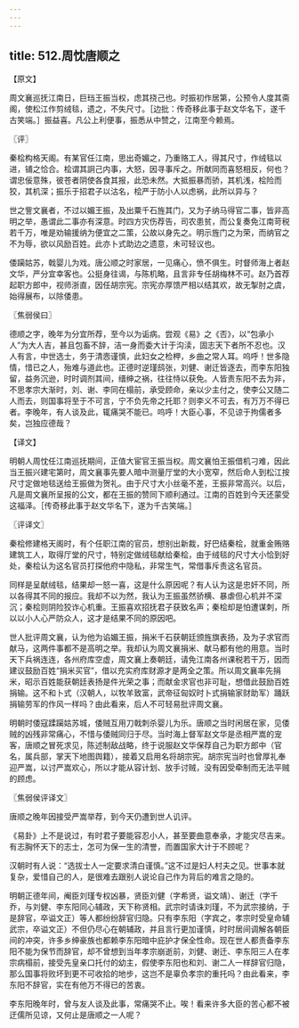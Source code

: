 ```yaml
---
---
---
```

title: 512.周忱唐顺之
---



【原文】

周文襄巡抚江南日，巨珰王振当权，虑其挠己也。时振初作居第，公预令人度其斋阁，使松江作剪绒毯，遗之，不失尺寸。［边批：传奇移此事于赵文华名下，遂千古笑端。］振益喜。凡公上利便事，振悉从中赞之，江南至今赖焉。

〖评〗

秦桧构格天阁。有某官任江南，思出奇媚之，乃重赂工人，得其尺寸，作绒毯以进，铺之恰合。桧谓其詗己内事，大怒，因寻事斥之。所献同而喜怒相反，何也？谓忠佞意殊，彼苍者阴使各食其报，此恐未然。大抵振暴而骄，其机浅，桧险而狡，其机深；振乐于招君子以沽名，桧严于防小人以虑祸，此所以异与？

世之訾文襄者，不过以媚王振，及出粟千石旌其门，又为子纳马得官二事，皆非高明之举，愚谓此二事亦有深意。时四方灾伤荐告，司农患贫，而公复奏免江南苛税若千万，唯是劝输援纳为便宜之二策，公故以身先之。明示旌门之为荣，而纳官之不为辱，欲以风励百姓。此亦卜式助边之遗意，未可轻议也。

倭躏姑苏，戟婴儿为戏。唐公顺之时家居，一见痛心，愤不俱生。时督师海上者赵文华，严分宜幸客也。公挺身往谒，与陈机略，且言非专任胡梅林不可。赵乃首荐起职方郎中，视师浙直，因任胡宗宪。宗宪亦厚馈严相以结其欢，故无掣肘之虞，始得展布，以除倭患。

〖焦弱侯曰〗

德顺之字，晚年为分宜所荐，至今以为诟病。尝观《易》之《否》，以“包承小人”为大人吉，甚且包畜不辞，洁一身而委大计于沟渎，固志天下者所不忍也。汉人有言，中世选士，务于清悫谨慎，此妇女之检柙，乡曲之常人耳。呜呼！世多隐情，惜已之人，殆难与道此也。正德时逆瑾鸱张，刘健、谢迁皆逐去，而李东阳独留，益务沉逊，时时调剂其间，缙绅之祸，往往恃以获免。人皆责东阳不去为非，不思孝宗大渐时，刘、谢、李同在榻前，承受顾命，亲以少主付之，使李公又随二人而去，则国事将至于不可言，宁不负先帝之托耶？则李义不可去，有万万不得已者。李晚年，有人谈及此，辄痛哭不能已。呜呼！大臣心事，不见谅于拘儒者多矣，岂独应德哉？

【译文】

明朝人周忱任江南巡抚期间，正值大宦官王振当权。周文襄怕王振借机刁难，因此当王振兴建宅第时，周文襄事先要人暗中测量厅堂的大小宽窄，然后命人到松江按尺寸定做地毯送给王振做为贺礼。由于尺寸大小丝毫不差，王振非常高兴。以后，凡是周文襄所呈报的公文，都在王振的赞同下顺利通过。江南的百姓到今天还蒙受这福泽。［传奇移此事于赵文华名下，遂为千古笑端。］

〖评译文〗

秦桧修建格天阁时，有个任职江南的官员，想别出新裁，好巴结秦桧，就重金贿赂建筑工人，取得厅堂的尺寸，特别定做绒毯献给秦桧，由于绒毯的尺寸大小恰到好处，秦桧认为这名官员打探他府中隐私，非常生气，常借事斥责这名官员。

同样是呈献绒毯，结果却一怒一喜，这是什么原因呢？有人认为这是忠奸不同，所以各得其不同的报应。我却不以为然，我认为王振虽然骄横、暴虐但心机并不深沉；秦桧则阴险狡诈心机重。王振喜欢招抚君子获致名声；秦桧却是怕遭谋刺，所以以小人心严防众人，这才是结果不同的原因吧。

世人批评周文襄，认为他为谄媚王振，捐米千石获朝廷颁旌旗表扬，及为子求官而献马，这两件事都不是高明之举。我却认为周文襄捐米、献马都有他的用意。当时天下兵祸连连，各州府库空虚，周文襄上奏朝廷，请免江南各州课税若干万，因而建议鼓励百姓“捐米买官”，借以充实府库财源才是两全之策。所以周文襄率先捐米，昭示百姓能获朝廷表扬是件光荣之事；而献金求官也非可耻，想借此鼓励百姓捐输。这不和卜式（汉朝人，以牧羊致富，武帝征匈奴时卜式捐输家财助军）踊跃捐输劳军的作风一样吗？由此看来，后人不可轻易批评周文襄。

明朝时倭寇蹂躏姑苏城，倭贼互用刀戟刺杀婴儿为乐。唐顺之当时闲居在家，见倭贼的凶残非常痛心，不惜与倭贼同归于尽。当时海上督军赵文华是丞相严嵩的宠客，唐顺之冒死求见，陈述制敌战略，终于说服赵文华保荐自己为职方郎中（官名，属兵部，掌天下地图舆籍），接着又启用名将胡宗宪。胡宗宪当时也曾厚礼奉迎严嵩，以讨严嵩欢心，所以才能从容计划、放手讨贼，没有因受牵制而无法平贼的顾虑。

〖焦弱侯评译文〗

唐顺之晚年因接受严嵩举荐，到今天仍遭到世人讥评。

《易卦》上不是说过，有时君子要能容忍小人，甚至要曲意奉承，才能灾尽吉来。有志胸怀天下的志士，怎可为保一生的清誉，而置国家大计于不顾呢？

汉朝时有人说：“选拔士人一定要求清白谨慎。”这不过是妇人村夫之见。世事本就复杂，爱惜自己的人，是很难去跟别人说论自己作为背后的难言之隐的。

明朝正德年间，阉臣刘瑾专权凶暴，贤臣刘健（字希贤，谥文靖）、谢迁（字千乔，与刘健、李东阳同心辅政，天下称贤相。武宗时请诛刘瑾，不为武宗接纳，于是辞官，卒谥文正）等人都纷纷辞官归隐。只有李东阳（字宾之，孝宗时受皇命辅武宗，卒谥文正）不但仍尽心在朝辅政，并且言行更加谨慎，时时居间调解各朝臣间的冲突，许多乡绅豪族也都赖李东阳暗中庇护才保全性命。现在世人都责备李东阳不能为保节而辞官，却不曾想到当年孝宗崩逝前，刘健、谢迁、李东阳三人在孝宗病榻前，接受先皇亲口托付的幼主，假使李东阳也和刘、谢二人一样辞官归隐，那么国事将败坏到更不可收拾的地步，这岂不是辜负孝宗的重托吗？由此看来，李东阳不辞官，实在有他万不得已的苦衷。

李东阳晚年时，曾与友人谈及此事，常痛哭不止。唉！看来许多大臣的苦心都不被迂儒所见谅，又何止是唐顺之一人呢？